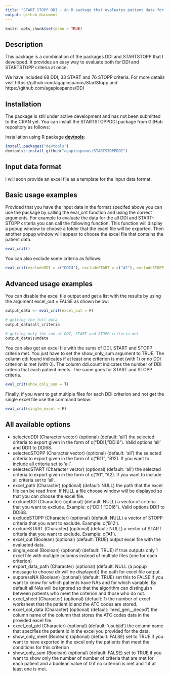 ```yaml
---
title: "START STOPP DDI - An R package that evaluates patient data for START (Screening Tool to Alert doctors to Right Treatments), STOPP (Screening Tool of Older People's Potentially Inappropriate Prescriptions) criteria and DDI (Drug to Drug Interaction)"
output: github_document
---
```


```r
knitr::opts_chunk$set(echo = TRUE)
```

## Description

This package is a combination of the packages DDI and STARTSTOPP that I developed. It provides an easy way to evaluate both for DDI and STARTSTOPP criteria at once.

We have included 68 DDI, 33 START and 76 STOPP criteria. For more details visit https://github.com/agapiospanos/StartStopp and https://github.com/agapiospanos/DDI

## Installation

The package is still under active development and has not been submitted to the CRAN yet.
You can install the STARTSTOPPDDI package from GitHub repository as follows:

Installation using R package **[devtools](https://cran.r-project.org/package=devtools)**:

```r
install.packages("devtools")
devtools::install_github("agapiospanos/STARTSTOPPDDI")
```

## Input data format

I will soon provide an excel file as a template for the input data format.

## Basic usage examples

Provided that you have the input data in the format specifed above you can use the package by calling the eval_crit function and using the correct arguments. For example to evaluate the data for the all DDI and START-STOPP criteria you can call the following function. This function will display a popup window to choose a folder that the excel file will be exported. Then another popup window will appear to choose the excel file that contains the patient data.

```r
eval_crit()
```

You can also exclude some criteria as follows:

```r
eval_crit(excludeDDI = c("DDI4"), excludeSTART = c("A2"), excludeSTOPP = c("B12"))
```

## Advanced usage examples

You can disable the excel file output and get a list with the results by using the argument excel_out = FALSE as shown below:

```r
output_data <- eval_crit(excel_out = F)

# getting the full data
output_data$all_criteria

# getting only the sum of DDI, START and STOPP criteria met
output_data$sumdata
```

You can also get an excel file with the sums of DDI, START and STOPP criteria met. You just have to set the show_only_sum argument to TRUE. The column ddi.found indicates if at least one criterion is met (with 1) or no DDI criterion is met (with 0). The column ddi.count indicates the number of DDI criteria that each patient meets. The same goes for START and STOPP criteria.

```r
eval_crit(show_only_sum = T)
```

Finally, if you want to get multiple files for each DDI criterion and not get the single excel file use the command below:

```r
eval_crit(single_excel = F)
```

## All available options

- selectedDDI (Character vector) (optional) (default: 'all') the selected criteria to export given in the form of c("DDI1, "DDI6"). Valid options 'all' and DDI1 to DDI68.
- selectedSTOPP (Character vector) (optional) (default: 'all') the selected criteria to export given in the form of c("B11", "B12). If you want to include all criteria set to 'all'.
- selectedSTART (Character vector) (optional) (default: 'all') the selected criteria to export given in the form of c("A1", "A2). If you want to include all criteria set to 'all'.
- excel_path (Character) (optional) (default: NULL) the path that the excel file can be read from. If NULL a file choose window will be displayed so that you can choose the excel file.
- excludeDDI (Character) (optional) (default: NULL) a vector of criteria that you want to exclude. Example: c("DDI1, "DDI6"). Valid options DDI1 to DDI68.
- excludeSTOPP (Character) (optional) (default: NULL) a vector of STOPP criteria that you want to exclude. Example: c('B12').
- excludeSTART (Character) (optional) (default: NULL) a vector of START criteria that you want to exclude. Example: c('A1').
- excel_out (Boolean) (optional) (default: TRUE) output excel file with the evaluated data.
- single_excel (Boolean) (optional) (default: TRUE) if true outputs only 1 excel file with multiple columns instead of multiple files (one for each criterion)
- export_data_path (Character) (optional) (default: NULL (a popup message to choose dir will be displayed)) the path for excel file output.
- suppressNA (Boolean) (optional) (default: TRUE) set this to FALSE if you want to know for which patients have NAs and for which variable. By default all NAs will be ignored so that the algorithm can distinguish between patients who meet the criterion and those who do not.
- excel_sheet (Character) (optional) (default: 1) the number of excel worksheet that the patient id and the ATC codes are stored.
- excel_col_data (Character) (optional) (default: 'med_gen__decod') the column name of the column that stores the ATC codes data in the provided excel file.
- excel_col_pid (Character) (optional) (default: 'usubjid') the column name that specifies the patient id in the excel you provided for the data.
- show_only_meet (Boolean) (optional) (default: FALSE) set to TRUE if you want to have exported in the excel only the patients that meet the conditions for this criterion
- show_only_sum (Boolean) (optional) (default: FALSE) set to TRUE if you want to show only the number of number of criteria that are met for each patient and a boolean value of 0 if no criterion is met and 1 if at least one is met.
